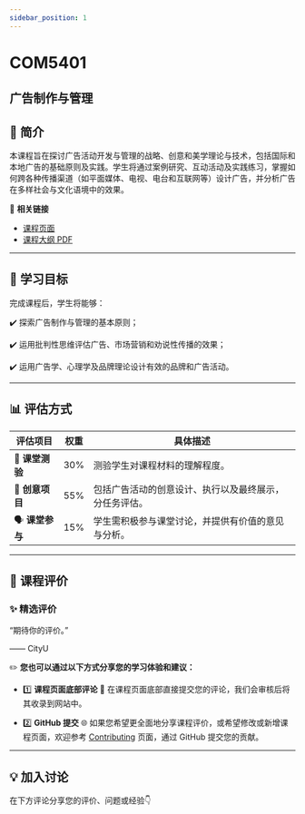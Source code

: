 ```yaml
---
sidebar_position: 1
---
```


# COM5401
## 广告制作与管理

## **📘 简介**
本课程旨在探讨广告活动开发与管理的战略、创意和美学理论与技术，包括国际和本地广告的基础原则及实践。学生将通过案例研究、互动活动及实践练习，掌握如何跨各种传播渠道（如平面媒体、电视、电台和互联网等）设计广告，并分析广告在多样社会与文化语境中的效果。

🔗 **相关链接**
- [课程页面](https://www.cityu.edu.hk/catalogue/pg/202425/course/COM5401.htm)
- [课程大纲 PDF](https://www.cityu.edu.hk/catalogue/pg/202425/course/COM5401.pdf)

---

## **🎯 学习目标**

完成课程后，学生将能够：

✔️ 探索广告制作与管理的基本原则；

✔️ 运用批判性思维评估广告、市场营销和劝说性传播的效果；

✔️ 运用广告学、心理学及品牌理论设计有效的品牌和广告活动。

---

## **📊 评估方式**

| **评估项目**          | **权重** | **具体描述**                                                                                       |
|----------------------|---------|---------------------------------------------------------------------------------------------------|
| 📝 **课堂测验**        | 30%     | 测验学生对课程材料的理解程度。                                                                      |
| 🎨 **创意项目**        | 55%     | 包括广告活动的创意设计、执行以及最终展示，分任务评估。                                                 |
| 🗣️ **课堂参与**         | 15%     | 学生需积极参与课堂讨论，并提供有价值的意见与分析。                                                    |

---

## **💬 课程评价**

### ✨ **精选评价**
<div className={commentStyles.commentBox}>
    <p className={commentStyles.commentText}>
        “期待你的评价。”
    </p>
    <p className={commentStyles.commentAuthor}>—— CityU</p>
</div>

✏️ **您也可以通过以下方式分享您的学习体验和建议：**

- 1️⃣ **课程页面底部评论**
💬 在课程页面底部直接提交您的评论，我们会审核后将其收录到网站中。

- 2️⃣ **GitHub 提交**
🌐 如果您希望更全面地分享课程评价，或希望修改或新增课程页面，欢迎参考 [Contributing](https://penjc.github.io/CityU/contributing) 页面，通过 GitHub 提交您的贡献。

---

## **💡 加入讨论**

在下方评论分享您的评价、问题或经验👇
<Utterances />
